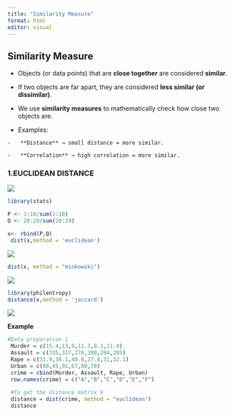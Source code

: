 ```yaml
---
title: "Similarity Measure"
format: html
editor: visual
---
```


## Similarity Measure

-   Objects (or data points) that are **close together** are considered **similar**.

<!-- -->

-   If two objects are far apart, they are considered **less similar (or dissimilar)**.

<!-- -->

-    We use **similarity measures** to mathematically check how close two objects are.

<!-- -->

-    Examples:

    -   **Distance** → small distance = more similar.

    -   **Correlation** → high correlation = more similar.

### 1.EUCLIDEAN DISTANCE

![](images/clipboard-1067972216.png)

```r
library(stats)

P <- 1:10/sum(1:10)
Q <- 20:29/sum(20:29)

x<- rbind(P,Q)
 dist(x,method = 'euclidean')

```

![](images/clipboard-2704122268.png)

```r
dist(x, method = "minkowski")
```

![](images/clipboard-789436254.png)

```r
library(philentropy)
distance(x,method = 'jaccard')
```

![](images/clipboard-812028861.png)

**Example**

```r
#Data preparation 1
 Murder = c(15.4,13,9,11.3,8.1,11.4) 
 Assault = c(335,337,276,300,294,285) 
 Rape = c(31.9,16.1,40.6,27.8,31,32.1) 
 Urban = c(80,45,91,67,80,70) 
 crime = cbind(Murder, Assault, Rape, Urban) 
 row.names(crime) = c("A","B","C","D","E","F")
 
 #To get the distance matrix 9
 distance = dist(crime, method = "euclidean")
 distance
```
